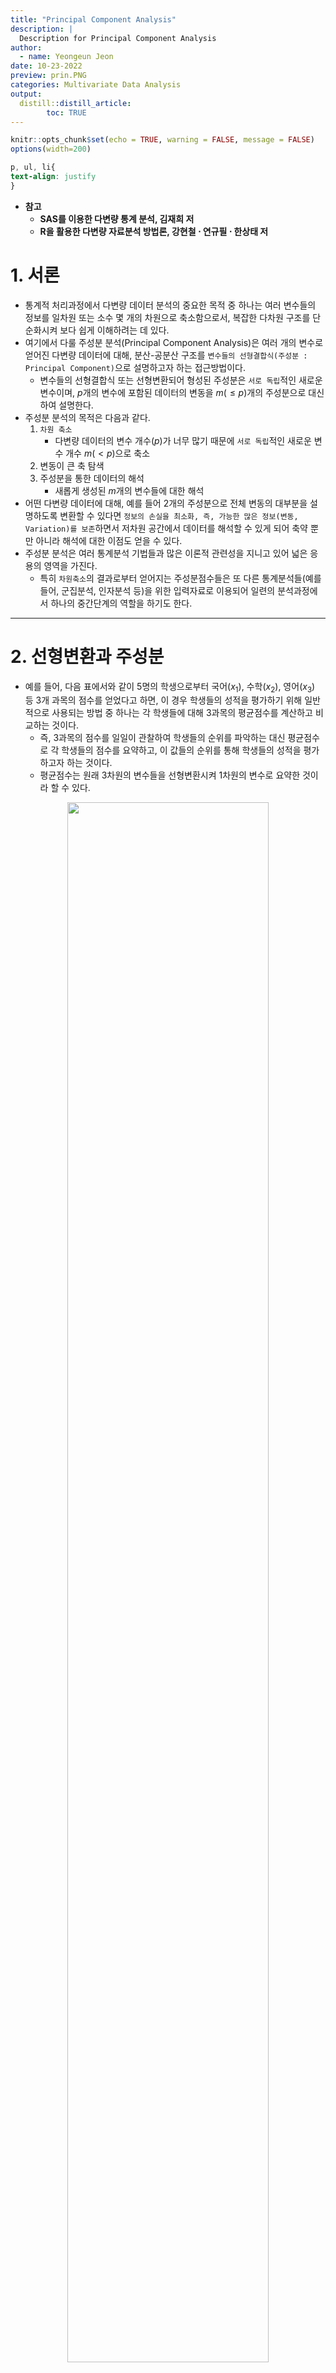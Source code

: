 ---
title: "Principal Component Analysis"
description: |
  Description for Principal Component Analysis
author:
  - name: Yeongeun Jeon
date: 10-23-2022
preview: prin.PNG
categories: Multivariate Data Analysis
output: 
  distill::distill_article:
        toc: TRUE
---

```{r setup, include=FALSE}
knitr::opts_chunk$set(echo = TRUE, warning = FALSE, message = FALSE)
options(width=200)
```


```{css, echo=FALSE}

p, ul, li{
text-align: justify
}

```

- **참고**
    - **SAS를 이용한 다변량 통계 분석, 김재희 저**
    - **R을 활용한 다변량 자료분석 방법론, 강현철 $\cdot$ 연규필 $\cdot$ 한상태 저**

# **1. 서론**

- 통계적 처리과정에서 다변량 데이터 분석의 중요한 목적 중 하나는 여러 변수들의 정보를 일차원 또는 소수 몇 개의 차원으로 축소함으로서, 복잡한 다차원 구조를 단순화시켜 보다 쉽게 이해하려는 데 있다.
- 여기에서 다룰 주성분 분석(Principal Component Analysis)은 여러 개의 변수로 얻어진 다변량 데이터에 대해, 분산-공분산 구조를 `변수들의 선형결합식(주성분 : Principal Component)`으로 설명하고자 하는 접근방법이다.
    - 변수들의 선형결합식 또는 선형변환되어 형성된 주성분은 `서로 독립`적인 새로운 변수이며, $p$개의 변수에 포함된 데이터의 변동을 $m(\le p)$개의 주성분으로 대신하여 설명한다.
- 주성분 분석의 목적은 다음과 같다.
    1. `차원 축소`
        - 다변량 데이터의 변수 개수($p$)가 너무 많기 때문에 `서로 독립`적인 새로운 변수 개수 $m(<p)$으로 축소
    2. 변동이 큰 축 탐색
    3. 주성분을 통한 데이터의 해석
        - 새롭게 생성된 $m$개의 변수들에 대한 해석
- 어떤 다변량 데이터에 대해, 예를 들어 2개의 주성분으로 전체 변동의 대부분을 설명하도록 변환할 수 있다면 `정보의 손실을 최소화, 즉, 가능한 많은 정보(변동, Variation)를 보존`하면서 저차원 공간에서 데이터를 해석할 수 있게 되어 축약 뿐만 아니라 해석에 대한 이점도 얻을 수 있다.   
- 주성분 분석은 여러 통계분석 기법들과 많은 이론적 관련성을 지니고 있어 넓은 응용의 영역을 가진다.
    - 특히 `차원축소`의 결과로부터 얻어지는 주성분점수들은 또 다른 통계분석들(예를 들어, 군집분석, 인자분석 등)을 위한 입력자료로 이용되어 일련의 분석과정에서 하나의 중간단계의 역할을 하기도 한다.

------------------------

# **2. 선형변환과 주성분**

- 예를 들어, 다음 표에서와 같이 5명의 학생으로부터 국어($x_1$), 수학($x_2$), 영어($x_3$) 등 3개 과목의 점수를 얻었다고 하면, 이 경우 학생들의 성적을 평가하기 위해 일반적으로 사용되는 방법 중 하나는 각 학생들에 대해 3과목의 평균점수를 계산하고 비교하는 것이다.
    - 즉, 3과목의 점수를 일일이 관찰하여 학생들의 순위를 파악하는 대신 평균점수로 각 학생들의 점수를 요약하고, 이 값들의 순위를 통해 학생들의 성적을 평가하고자 하는 것이다.
    - 평균점수는 원래 3차원의 변수들을 선형변환시켜 1차원의 변수로 요약한 것이라 할 수 있다.
        
<center>
![](그림1.png){width=80%}
</center>
</br>  
    
- $p\times 1$ 확률벡터 $\mathbf{X}=(X_1, \ldots, X_p)^T$에 대해 다음과 같은 형태의 가중결합을 취한 것을 선형변환(Linear Transformation)이라고 한다.
$$
\begin{align*}
Y=w_1X_1+w_2X_2 + \ldots + w_pX_p.
\end{align*}
$$
- 이때 변환값 $Y$는 가중계수(Weight)들을 모아놓은 벡터 $\boldsymbol{w}=(w_1, \ldots, w_p)^T$의 적절한 선택에 따라 원래의 $\mathbf{X}$보다 더 유용한 정보를 보유할 수도 있고, 이를 통한 차원 축소는 물론 변수들간의 관계를 단순화시키는 데에도 큰 역할을 한다.
    - 위의 표에서 평균점수는 가중계수가 모두 동일한 1/3이다.
- 이와 같은 선형결합 형태의 변환은 $p$-차원의 정보를 선형적인 개념에서 `1-차원으로 축소`하는 것이라고 할 수 있는데, 이때 `가중계수들을 어떻게 선택하느냐`가 중요한 문제가 된다.
- 주성분 분석은 $p$-차원 공간에 흐뜨러져 있는 점들을 직교최소제곱(Orthogonal Least Square)의 개념에 따라 가장 잘 적합시키는 직선(또는 평면)을 찾기 위한 기하적 최적화의 문제로 제기되었다. 
- 여러 학자들은 변수들 간의 상관구조를 분석하기 위해 원래 변수들의 변동을 결정하는 보다 낮은 차원의 서로 독립적인 요인을 상정하여 이를 성분(Component)이라 하였으며, 원래 변수들이 가진 전체 변동(분산)에 대한 성분의 공헌도(설명력)를 순차적으로 최대화하도록 성분들을 유도하여 이에 기초한 분석을 주성분 분석이라고 불렀다.

-------------------------

# **3. 개념과 정의**

## **3-1. 개념**

- $p\times 1$ 확률벡터 $\mathbf{X}=(X_1, \ldots, X_p)^T$가 모평균벡터 $\boldsymbol{\mu}$와 모공분산행렬 $\boldsymbol{\Sigma}$를 가진다고 할 때, 이러한 확률벡터는 수학적으로 $p$-차원에 놓이게 되며 원래 변수의 선형결합 또는 회전 변환을 통해 $p$개의 새로운 좌표축을 형성할 수 있다.
- 이때 생기는 새로운 축은 `데이터의 변동을 최대로 설명`해주는 동시에 공분산 구조에 대한 해석을 용이하게 하도록 만들어질 수 있는데 이것을 주성분이라고 한다.
    - 첫 번째 주성분(제1 주성분)은 데이터의 변동을 최대로 설명해주는 변수들의 선형결합식이다.
    - 두 번째 주성분(제2 주성분)은 첫 번째 주성분 다음으로 변동을 가장 많이 설명해주는 변수들의 선형결합식이며 `첫 번째 주성분과는 독립`이다.
    - 이와 같이 찾아진 $p$개의 주성분들은 새로운 축을 형성하며, 주성분과 이들이 설명하는 변동량, 주성분, 주성분점수 등은 변수들로 표현된 시스템에 대한 이해를 돕는다.
    
<center>
![](prin.png){width=100%}
</center>    
    
-----------------------------

## **3-2. 정의**

- 확률벡터 $\mathbf{X}=(X_1, \ldots, X_p)^T$의 공분산행렬 $\boldsymbol{\Sigma}$은 고유값 $\lambda_1\ge\lambda_2\ge\ldots\lambda_p\ge 0$을 갖고 각 고유값에 해당하는 단위 고유벡터 $\boldsymbol{e}_1, \boldsymbol{e}_2, \ldots, \boldsymbol{e}_p$를 가진다.
    - 즉, 고유값-고유벡터를 짝지으면 $(\lambda_1, \boldsymbol{e}_1), (\lambda_2, \boldsymbol{e}_2), \ldots, (\lambda_p, \boldsymbol{e}_p)$이다.
- 다음과 같은 $p$개의 선형결합식을 생각해보자.
$$
\begin{align*}
Y_1 &= \boldsymbol{l}^T_1\mathbf{X}=l_{11}X_1+\ldots +l_{p1}X_p,\\
Y_2 &= \boldsymbol{l}^T_2\mathbf{X}=l_{12}X_1+\ldots +l_{p2}X_p,\\
&\vdots\\
Y_p &= \boldsymbol{l}^T_p\mathbf{X}=l_{1p}X_1+\ldots +l_{pp}X_p.\\
\end{align*}
$$
    - 여기서 $\boldsymbol{l}^T_i = (l_{1i}, \ldots, l_{pi})$이며 선형결합식들의 분산과 공분산은
$$
\begin{align*}
Var(Y_i)&=\boldsymbol{l}^T_i \boldsymbol{\Sigma}\boldsymbol{l}_i, \;\;i = 1, \ldots, p,\\
Cov(Y_i, Y_k)&=\boldsymbol{l}^T_i \boldsymbol{\Sigma}\boldsymbol{l}_k, \;\;i,k = 1, \ldots, p
\end{align*}
$$
이 된다.
- 주성분은 아래의 과정을 통해 구할 수 있다.
    (1) 첫 번째 주성분은 $\boldsymbol{l}^T_1\boldsymbol{l}_1 = 1$을 만족하는 $p\times 1$ 벡터 $\boldsymbol{l}_1$에 대해 $Var(\boldsymbol{l}^T_1\mathbf{X})$를 최대로 하는 선형결합식 $\boldsymbol{l}^T_1\mathbf{X}$로 구한다.
    (2) 두 번째 주성분은 $\boldsymbol{l}^T_2\boldsymbol{l}_2 = 1$을 만족하는 $p\times 1$ 벡터 $\boldsymbol{l}_2$에 대해 $Var(\boldsymbol{l}^T_2\mathbf{X})$를 최대로 하며 또한 $Cov(\boldsymbol{l}^T_1\mathbf{X}, \boldsymbol{l}^T_2\mathbf{X})=0$인 선형결합식 $\boldsymbol{l}^T_2\mathbf{X}$로 구한다.
    (3) $i$번째 주성분은 $\boldsymbol{l}^T_i\boldsymbol{l}_i = 1$을 만족하는 $p\times 1$ 벡터 $\boldsymbol{l}_i$에 대해 $Var(\boldsymbol{l}^T_i\mathbf{X})$를 최대로 하며 앞에서 구한 ($i-1$)개의 주성분들과는 직교하도록 $Cov(\boldsymbol{l}^T_i\mathbf{X}, \boldsymbol{l}^T_j\mathbf{X})=0,\; j=1, \ldots, i-1$인 선형결합식 $\boldsymbol{l}^T_i\mathbf{X}$로 구한다.
    (4) 마지막으로 $p$번째 주성분은 $\boldsymbol{l}^T_p\boldsymbol{l}_p = 1$을 만족하는 $p\times 1$ 벡터 $\boldsymbol{l}_p$에 대해 $Var(\boldsymbol{l}^T_p\mathbf{X})$를 최대로 하며 앞에서 구한 ($p-1$)개의 주성분들과는 직교하도록 $Cov(\boldsymbol{l}^T_p\mathbf{X}, \boldsymbol{l}^T_j\mathbf{X})=0,\; j=1, \ldots, p-1$인 선형결합식 $\boldsymbol{l}^T_p\mathbf{X}$로 구한다.
- 이와 같이 정의된 주성분을 구하기 위해 수학적으로 Lagrange 기법을 이용하면 $i$번째 주성분의 가중계수 $\boldsymbol{l}_i$는 $i$번째 고유값에 대응되는 단위 고유벡터 $\boldsymbol{e}_i$가 된다.
- 게다가, $i$번째 주성분이 설명하는 데이터 변동의 양은 $i$번째 고유값으로 나타난다.
    - 즉, $Var(\boldsymbol{l}^T_i\mathbf{X})=\lambda_i$.
    - $i$번째 주성분에 의해 설명되는 전체 분산의 비율은 다음과 같다.
$$
\begin{align*}
\frac{\lambda_i}{\lambda_1+\ldots+\lambda_p},\; i=1, \ldots, p.
\end{align*}
$$   
        - 여기서 분자 $\lambda_i$는 $i$번째 주성분에 의해 설명되는 분산, 분모 $\lambda_1+\ldots+\lambda_p$는 전체 분산을 의미한다.
            - 데이터의 전체 분산은 공분산행렬 $\boldsymbol{\Sigma}$의 대각성분의 합, 즉, $\sum_{i=1}^p Var(X_i)=tr(\boldsymbol{\Sigma})=\sigma^2_1+\ldots+\sigma^2_p=\lambda_1+\ldots+\lambda_p=\sum_{i=1}^p Var(Y_i)$이다.
- 요약하자면, `공분산행렬` $\boldsymbol{\Sigma}$`의 고유값과 단위 고유벡터는 각각 주성분이 설명하는 데이터 변동의 양과 주성분의 가중계수`가 된다.
- $i$ 번째 주성분 $Y_i$과 $X_k$(원래 데이터의 $k$번째 확률변수)의 상관계수 $\rho_{Y_i, X_k}$는 다음과 같다.
$$
\begin{align}
\rho_{Y_i, X_k}=\frac{e_{ki}\sqrt{\lambda_i}}{\sqrt{\sigma^2_k}}, \; k=1,\ldots, p.
\end{align}
$$
    - 여기서 $e_{ki}$는 $\boldsymbol{e}_i$의 $k$번째 성분이다.

--------------------

# **4. 상관행렬을 이용한 주성분 분석**

- 일반적으로 관찰된 데이터의 의미를 해석하려면 표본공분산행렬 $\boldsymbol{S}$를 이용해 주성분 분석을 한다.
- 그러나, 변수의 단위가 다르거나 또는 분산의 차이가 큰 경우, 표본공분산행렬 $\boldsymbol{S}$ 대신 표본상관행렬 $\boldsymbol{R}$을 이용해 주성분을 구하면, 해석하는데 편리한 이점이 있다.
- 표본공분산행렬 $\boldsymbol{S}$을 사용할 경우, 분산이 큰 변수가 주성분의 압도적인 비중을 차지할 수 있으므로 분석의 균형을 유지하기 위해서 표본상관행렬 $\boldsymbol{R}$을 이용할 필요가 있다.
- 주성분의 가중계수는 척도변환에 따라 변하므로, 공분산행렬을 이용한 경우의 주성분 결과와 상관행렬을 이용해 얻은 주성분 결과에 차이가 나며, 설명하는 변동의 비율도 차이가 난다.
- 주성분 분석에서 표본상관행렬 $\boldsymbol{R}$을 사용할 경우 주의해야할 점은 다음과 같다.
    1. $\boldsymbol{R}$에 의한 주성분과 $\boldsymbol{S}$에 의한 주성분이 설명하는 분산의 양이 다르다.
    2. $\boldsymbol{R}$에 의한 주성분과 $\boldsymbol{S}$에 의한 주성분 계수가 다르다.
    3. $\boldsymbol{R}$ 자체가 척도 불변이므로 $\boldsymbol{R}$에 의한 주성분은 척도 불변이다.
    4. $\boldsymbol{R}$에 의한 주성분은 유일하지 않다.


-------------------------

## **4-1. 정의**

- 다음과 같은 표준화 변수들로 구성한 벡터 $\mathbf{Z}=(Z_1, \ldots, Z_p)^T$의 평균벡터는 $\boldsymbol{\mu}=\mathbf{0}$이고 (표본)공분산행렬은 원 데이터의 (표본)상관행렬 $\boldsymbol{R}$과 같다.
$$
\begin{align*}
Z_1 &= \frac{X_1-\mu_1}{\sqrt{\sigma^2_1}},\\
Z_2 &= \frac{X_2-\mu_2}{\sqrt{\sigma^2_2}},\\
&\vdots\\
Z_p &= \frac{X_p-\mu_p}{\sqrt{\sigma^2_p}}.\\
\end{align*}
$$
- 표준화 변수들로 구성한 벡터 $\mathbf{Z}=(Z_1, \ldots, Z_p)^T$의 공분산행렬 $\boldsymbol{R}$은 고유값 $\lambda_1\ge\lambda_2\ge\ldots\lambda_p\ge 0$을 갖고 각 고유값에 해당하는 단위 고유벡터 $\boldsymbol{e}_1, \boldsymbol{e}_2, \ldots, \boldsymbol{e}_p$를 가진다.
    - 여기서 표준화 변수의 표본공분산행렬은 표본상관행렬이기 때문에 상관행렬을 이용한 주성분 분석은 다음과 같은 표준화 변수들에 대한 주성분 분석과 같다.
- 앞에서 정리한 [주성분 정의][**3-2. 정의**]를 이용하면 $i$번째 주성분 $Y_i$는
$$
\begin{align*}
Y_i = \boldsymbol{e}^T_i\mathbf{Z}=e_{1i}Z_1+\ldots + e_{pi}Z_p,\;\; i = 1, \ldots, p
\end{align*}
$$
가 된다.
    - 여기서 $\boldsymbol{e}^T_i$는 표본상관행렬 $\boldsymbol{R}$의 $i$번째 고유값에 대응되는 단위 고유벡터이다.
- 주성분에 대한 전체 변동(분산)은 $\sum_{i=1}^pVar(Y_i)= \sum_{i=1}^{p} Var(\boldsymbol{e}^T_i\mathbf{Z})=\sum_{i=1}^{p} Var(Z_i)=p$로 변수 개수와 같다.
- $i$번째 주성분 $Y_i$와 $k$번째 표분화 변수 $Z_k$의 상관계수는 $\rho_{Y_i, Z_k}$는 다음과 같다.
$$
\begin{align}
\rho_{Y_i, Z_k}=\frac{e_{ki}\sqrt{\lambda_i}}{\sqrt{Var(Z_k)}} = e_{ki}\sqrt{\lambda_i}, \; k=1,\ldots, p.
\end{align}
$$
    - 여기서 $e_{ki}$는 표본상관행렬 $\boldsymbol{R}$의 $i$번째 고유값에 대응되는 단위 고유벡터 $\boldsymbol{e}_i$의 $k$번째 성분이다.
- 또한, 표준화 변수로부터 구한 주성분에 대하여 $i$번째 주성분에 의해 설명되는 전체변동(분산)의 비율은
$$
\begin{align*}
\frac{\lambda_i}{p},\; i=1, \ldots, p.
\end{align*}
$$  
이다.
    - 여기서 분자 $\lambda_i$는 $i$번째 주성분에 의해 설명되는 분산, 분모 $p$는 전체 분산을 의미한다.
        - 전체 분산은 $\boldsymbol{R}$의 대각성분의 합, 즉, $tr(\boldsymbol{R})=1+\ldots+1=p$이다.

----------------------

# **5. 주성분 그래프**

- 2차원 좌표축에 표현할 수 있는 첫 번째 주성분과 두 번째 주성분은 원래 데이터에 대한 중요한 특성을 나타낼 수 있다.
- 따라서, 주성분 그래프(Principal Component Graph)로부터 두 주성분간의 관계와 패턴을 도출할 수 있으며, 또한 전체 데이터가 주성분을 통해 변화되어 나타내는 관계도 알 수 있다.
- 처음 몇 개의 주성분은 분산 또는 공분산 구조를 왜곡시키는 이상점(Outlier)의 영향을 많이 받는다.
- 그리고, 마지막 몇 개의 주성분은 인공적인 차원을 유도하는 이상값에 의해 민감하게 변한다.

----------------------

# **6. 주성분 개수 선택**

- 주성분 분석 시 원래 데이터에 대한 정보의 손실을 최소화하기 위해서는 적절한 개수의 주성분을 선택해야 한다.
    - $p$개의 변수로 인해 $p$개의 주성분이 나왔다고 모두 다 사용한다면 `차원 축소`가 목적인 주성분 분석의 의미가 없어진다.
- 데이터의 전체 변동을 대부분 설명하기 위하여 설정해야 할 주성분의 개수를 결정하는 몇 가지 기준들에 대해 설명하기로 한다.

--------------------------

## **6-1. 전체 변동에서의 공헌도**

- 전체 변동의 70~90%가 되도록 주성분의 수를 결정한다.
- $i$번째 주성분이 설명하는 분산의 양을 $\lambda_i$라고 하면, $m$개의 주성분에 의해 설명되는 전체 변동의 비율은 다음과 같다.
$$
\begin{align*}
\frac{\sum_{i=1}^m \lambda_i}{\text{전체 분산}}.
\end{align*}
$$  
    - 표본공분산행렬을 이용할 경우, 분모인 전체 분산은 $\lambda_1+\ldots+\lambda_p$이 되며, $\lambda_i$는 표본공분산행렬의 $i$번째 고유값이다.
    - 표본상관행렬을 이용할 경우, 분모인 전체 분산은 변수 개수 $p$가 되며, $\lambda_i$는 표본상관행렬의 $i$번째 고유값이다.
- $m$개의 주성분에 의해 설명되는 전체 변동의 비율인 위의 식이 0.7~0.9가 되는 $m$으로 정한다.

----------------------------

## **6-2. 평균 고유값**

- 고유값들의 평균 $\bar{\lambda}=\frac{1}{p}\sum_{i=1}^p \lambda_i$을 구한 후 고유값이 평균값 이상이 되는 주성분을 선택한다.
- 상관행렬을 사용한 경우, 평균 고유값은 1이 된다.
    - $\lambda_1+\ldots+\lambda_p=\sigma^2_1+\ldots+\sigma^2_p=1+\ldots+1=p.$

------------------------------

## **6-3. 스크리 그래프**

- 2차원 좌표축에 (고유값 순서, 고유값 크기)로 ($i,\; \lambda_i$) 점을 찍고 점간을 선분으로 연결한 그림을 스크리 그래프(Scree Graph)라고 한다.
- 값이 큰 고유값부터 크기 순으로 점을 찍을 때 값의 차이가 크면 가파른 경사가 되고 고유값의 변화가 작으면 내리막 경사가 완만해진다.
- 가파른 정도를 보고 큰 고유값과 작은 고유값을 구분하여 자연스럽게 적절한 개수를 정한다.
    - 큰 고유값은 주성분의 분산이 큰 것을 의미하기 때문에 해당 주성분에 의해 설명되는 전체 변동의 비율이 크다는 것을 의미한다.
- 다음 그림을 보면 두 개의 고유값이 크며 가파른 경사를 형성하며, 나머지 고유값들은 기울기의 변화가 작고 완만한 경사를 형성하므로 앞의 두 주성분의 비중이 큼을 알 수 있다.


![출처 : https://www.janda.org/workshop/factor%20analysis/SPSS%20run/SPSS08.htm](scree.gif){width=80%}


- 그러나, 그래프로 명확한 구별이 어려울 때는 [6-1. 전체 변동에서의 공헌도][**6-1. 전체 변동에서의 공헌도**]와 [6-2. 평균 고유값][**6-2. 평균 고유값**]의 방법을 동시에 고려하여 적절한 주성분 개수를 선택해야 한다.


--------------------------

# **7. 예제**

- 주성분 분석을 수행하기 위해 R에 내장되어 있는 함수 `prcomp()`와 `princomp()`를 이용할 수 있다.
- 입력 데이터로는 데이터행렬, 공분산행렬, 상관행렬, 상관행렬과 표준편차 등이 사용될 수 있다.

--------------------------

## **7-1. 고객만족 데이터**

- [자유아카데미](http://www.freeaca.com/new/library/BoardFileList.aspx?page=1&sword=%eb%8b%a4%eb%b3%80%eb%9f%89&stype=title&area=2)에서 출판한 책 **R을 활용한 다변량 자료분석 방법론**의 데이터 파일 중 "satis.csv"를 활용한다.
- 이 데이터는 어떤 제품에 대한 고객의 만족도를 조사하여 얻어진 데이터로 총 8개의 변수들로 이루어져 있다.
    1. ID : 고객 아이디
    2. gender : 고객 성별
    3. age : 고객 나이
    4. $x_1$ : 가격에 대한 만족도
    5. $x_2$ : 성능에 대한 만족도
    6. $x_3$ : 편리성에 대한 만족도
    7. $x_4$ : 디자인에 대한 만족도
    8. $x_5$ : 색상에 대한 만족도
- 만족도는 5점 척도로 측정되어 있으며, "1 = 매우 만족하지 않는다.", "2 = 만족하지 않는다.", "3 = 보통이다.", "4 = 만족한다.", "5 = 매우 만족한다."를 의미한다.  

```{r}
# 데이터 불러오기
satis <- read.csv("C:/Users/User/Desktop/satis.csv")
satis
```
  
  
----------------------------

```{r}
# 기술통계량 출력
pacman::p_load("psych")
describe(satis[,c("x1", "x2", "x3", "x4", "x5")])
```

`Caution!` Package `psych`에 내장되어 있는 함수 `describe()`를 이용하여 기술통계량을 출력할 수 있다.  
`Result!` 변수 $x_1$의 표준편차는 다른 변수들에 비해 상대적으로 크지만, 변수 $x_3$는 다른 변수들에 비해 상대적으로 표준편차가 작다.

-----------------

```{r}
# 상관행렬 출력
cor(satis[,c("x1", "x2", "x3", "x4", "x5")])
```

`Result!` 상대적으로 표준편차가 큰 변수 $x_1$은 다른 변수들과 상관계수도 높으며, 특히, 변수 $x_3$와 큰 양의 상관성을 가지고 있다. 반면, 상대적으로 표준편차가 작은 변수 $x_3$는 변수 $x_4$, $x_5$와의 상관계수가 낮다. 그리고, 변수 $x_4$와 $x_5$ 사이에는 매우 큰 양의 상관성을 가지고 있다($r=0.94$). 

-----------------

```{r}
# 공분산행렬을 이용한 주성분 분석
satis.prcomp <- prcomp(satis[,c("x1", "x2", "x3", "x4", "x5")])
satis.prcomp
```

`Caution!` 주성분 분석은 R에 내장되어 있는 함수 `prcomp()`를 통해 수행할 수 있다. 자세한 옵션은 `?prcomp`를 통해 확인한다.  
`Result!` 함수 `prcomp()`로부터 얻어진 리스트 객체에는 각 결과들이 별도로 저장되어 있다. 첫 번째 결과 "Standard deviations"에는 주성분의 표준편차(즉, 공분산행렬의 고유값의 제곱근)이 저장되어 있다. 두 번째 결과 "Rotation"에는 주성분 계수(즉, 공분산행렬의 단위 고유벡터)가 저장되어 있다.

----------------

```{r}
satis.prcomp$sdev        # 주성분의 표준편차
satis.prcomp$sdev^2      # 주성분의 분산 = 주성분에 의해 설명되는 분산의 양 = 공분산행렬의 고유값
```

`Caution!` 함수 `eigen(cov(satis[,c("x1", "x2", "x3", "x4", "x5")]))`를 통해 주성분의 분산이 공분산행렬의 고유값임을 확인할 수 있으며, 공분산행렬의 대각성분 합이 주성분 분산의 합(공분산행렬의 고유값의 합)과 같음을 알 수 있다.

----------------

```{r}
# 주성분 계수
satis.prcomp$rotation    
```

`Caution!` 함수 `eigen(cov(satis[,c("x1", "x2", "x3", "x4", "x5")]))`를 통해 주성분 계수가 공분산행렬의 단위 고유벡터임을 확인할 수 있다.  
`Result!` 주성분 계수에 의하면, 첫 번째 주성분 $Y_1=0.572C_{1}+0.397C_{2}+0.256C_{3}+0.462C_{4}+0.486C_5$이며, 두 번째 주성분 $Y_2=0.292C_1+0.600C_2+0.223C_3-0.598C_4-0.383C_5$이 된다. 여기서 확률변수 $C_{i}$는 $X_i-\mu_i$이며, $\mu_i$는 $X_i$의 평균을 의미한다. 즉, 함수 `prcomp()`는 기본적으로 중심화(평균이 0)된 데이터행렬을 대상으로 한다. 즉, 위의 분석 결과는 `prcomp(satis[,c("x1", "x2", "x3", "x4", "x5")], center = TRUE, scale = FALSE)`와 동일하다.  
주성분의 의미를 해석해보면, 첫 번째 주성분은 주성분 계수가 서로 비슷하여 전반적인 만족도를 나타낸다고 할 수 있으며, 두 번째 주성분은 변수 $x_1$, $x_2$, $x_3$와 변수 $x_4$, $x_5$의 부호가 반대이므로 가격, 성능, 편리성 제품의 "내형적 요인"과 디자인, 색상 등 제품의 "외형적 요인"의 만족도 차이를 나타낸다고 할 수 있다.

----------------

```{r}
# 요약
summary(satis.prcomp)    
```

`Result!` 첫 2개의 고유값은 5.082, 2.368로서 각각 전체 변동의 62.6%(=5.082/8.122)와 29.2%(=2.368/8.122)를 차지한다. 따라서, 첫 2개의 주성분에 의해 데이터 변동의 약 91.7%가 설명될 수 있음을 알 수 있다. 이는 2개의 주성분으로 데이터 변동을 충분히 설명할 수 있음을 가리키며, 만약 첫 2개의 주성분을 취할 경우 이는 원래 다섯 개의 관찰변수들이 가지고 있는 정보를 2차원으로 축약한다는 의미를 가진다. 

------------------

```{r}
# 스크리 그래프
par(mfrow = c(1, 2))
screeplot(satis.prcomp, type = "b", main = "")  # 막대그래프
screeplot(satis.prcomp, type = "l", main = "")  # 선 그래프
```

`Caution!` 함수 `screeplot()`을 이용하여 스크리 그래프를 작성할 수 있다.  
`Result!` 스트리 그래프를 보면 첫 번째 주성분과 두 번째 주성분의 분산(고유값)이 크며 가파른 경사를 형성한다. 그러므로, 주성분 개수는 2개로 선정할 수 있다.

------------------

```{r}
# 주성분점수
satis.score <- satis.prcomp$x           
satis.score
```

`Caution!` 주성분점수는 객체의 관찰값에 의해서 얻어지는 주성분 값으로, 다음 단계의 통계분석(예컨대, 회귀분석 또는 군집분석)에서 원래의 관찰변수 대신에 유용하게 사용될 수 있다. 함수 `prcomp()`로부터 얻어진 리스트 객체에는 주성분점수도 포함되어 있으며, 이는 객체 "x"에 저장되어 있다.  
`Result!` 첫 번째 주성분과 두 번째 주성분에 의해 얻어지는 $i$번째 개체의 주성분점수는 다음과 같다.
$$
\begin{align}
\begin{cases}
y_{i1}=0.572c_{i1}+0.397c_{i2}+0.256c_{i3}+0.462c_{i4}+0.486c_{i5},\\
y_{i2}=0.292c_{i1}+0.600c_{i2}+0.223c_{i3}-0.598c_{i4}-0.383c_{i5},
\end{cases}
\end{align}
$$
여기서 $c_{ij}=x_{ij}-\bar{x}_{j}$는 $i$번째 개체의 $j$번째 변수 관찰값 $x_{ij}$에서 $j$번째 변수의 평균값 $\bar{x}_j$을 뺀 것을 의미한다.

------------------

```{r}
# 주성분점수 그래프
par(mfrow = c(3, 1))
# 1. 개체 번호별 그래프 
plot(satis.score[,1:2], xlim = c(-4, 4), ylim = c(-2, 2), main = "개체 번호별 그래프")
abline(v = 0, h = 0, lty = 2)
text(satis.score[,1:2],  labels = satis$ID, pos = 4, col = "red")

# 2. 성별 그래프 
plot(satis.score[,1:2], xlim = c(-4, 4), ylim = c(-2, 2), main = "성별 그래프")
abline(v = 0, h = 0, lty = 2)
text(satis.score[,1:2],  labels = satis$gender, pos = 4, col = "red")

# 3. 연령대별 그래프 
plot(satis.score[,1:2], xlim = c(-4, 4), ylim = c(-2, 2), main = "연령대별 그래프")
abline(v = 0, h = 0, lty = 2)
text(satis.score[,1:2],  labels = satis$age, pos = 4, col = "red")
```

`Result!` 첫 번째 그래프를 살펴보면, 그래프의 오른쪽에 위치하는 "10", "9", "7"번 개체들은 첫 번째 주성분 값이 높으므로 전반적인 만족도가 높은 편이며, 왼쪽에 위치하는 "1", "2", "6"번 개체들은 전반적인 만족도가 낮음을 알 수 있다. 또한, 그래프의 위쪽에 위치하는 "3", "4", "7"번 개체들은 두 번째 주성분 값이 높으므로 가격, 성능, 편리성 등 제품의 내형적 요인에는 만족도가 높으나 디자인, 색상 등 외형적 요인에는 만족도가 낮은 반면, 아래쪽에 위치하는 "5", "8", "9"번 개체들은 외형적 요인에는 만족도가 높으나 내형적 요인에는 만족도가 낮은 편이라고 해석할 수 있다. 성별, 연령대별도 똑같이 해석할 수 있다.

--------------------

```{r}
# 주성분점수 예측
predict(satis.prcomp, newdata = tail(satis[,c("x1", "x2", "x3", "x4", "x5")], 2))
```

`Caution!` 함수 `predict()`를 이용해서 새로운 데이터에 대한 주성분점수를 예측할 수 있다. 여기서는 설명의 편의상 마지막 2개의 자료를 새로운 자료로 취급하여 예측을 수행하였다.  

--------------------

```{r}
# 주성분 분석 행렬도
biplot(satis.prcomp)
```

`Caution!` 주성분 계수(단위 고유벡터)와 주성분점수를 하나의 그래프에 함께 표현한 것을 행렬도(Biplot)라고 한다. 일반적으로 행렬도에서는 개체를 점으로 표현하고, 변수를 벡터로 표현한다. 이러한 행렬도를 통해서 개체들의 군집성, 변수들의 연관구조, 변수별 개체의 상대적 위치 등을 시각적으로 파악할 수 있다.  
`Result!` 화살표를 먼저 살펴보면, 첫 번째 주성분을 기준으로 화살표는 모두 0의 오른쪽에 위치하기에 주성분 계수가 양수임을 알 수 있다. 또한, 두 번째 주성분을 기준으로 변수 $x_1$, $x_2$, $x_3$는 0보다 위쪽에 위치하기 때문에 주성분 계수가 양수이며, 변수 $x_4$, $x_5$는 0보다 아래 쪽에 위치하기에 주성분 계수가 음수이다. 또한, 화살표의 길이는 변수의 분산을 의미하는데 변수 $x_3$가 분산이 가장 작기 때문에 가장 짧다. 화살표끼리 거리가 가깝고 같은 방향일수록 변수들의 상관성이 높아지며, 이는 변수 $x_1$과 $x_3$, 변수 $x_4$와 $x_5$의 상관성이 높다는 것을 의미한다. 각 주성분 축에 가깝게 평행을 이루는 변수가 해당 주성분에 영향을 가장 많이 주는 변수로 해석할 수 있다. 예를 들어, 두 번째 주성분 축과 변수 $x_2$와 $x_4$가 평행에 가까운데 두 변수의 두 번째 주성분 계수는 상대적으로 크다. 그리고, 개체를 살펴보면, 오른쪽 축은 두 번째 주성분 값을 의미하고 위쪽 축은 첫 번째 주성분 값을 의미한다. 즉, "7", "10", "9"번 개체는 첫 번째 주성분점수 값이 양수임을 나타낸다. 게다가, "7", "10"번 개체는 변수 $x_1$, $x_2$, $x_3$에 가까우므로 변수 $x_1$, $x_2$, $x_3$의 값이 높다는 것을 나타내고, "9"번 개체는 변수 $x_4$, $x_5$에 가까우므로 변수 $x_4$, $x_5$의 값이 높다는 것을 나타낸다.

--------------------------

```{r}
# ggbiplot을 이용한 주성분 분석 행렬도
pacman::p_load("devtools")
install_github("vqv/ggbiplot")
library(ggbiplot)

ggbiplot(satis.prcomp,                      # 함수 prcomp에 의한 객체
         obs.scale = 1,                     # 관찰값에 적용할 스케일
         var.scale = 1,                     # 변수에 적용할 스케일
         labels = satis$ID,                 # 점에 대한 라벨
         circle = TRUE) +
  theme_bw()
```

`Caution!` Package `ggbiplot`을 이용해서 주성분 분석 행렬도를 작성할 수 있다.  함수 `ggbiplot()`에 대한 자세한 옵션은 [여기](https://www.rdocumentation.org/packages/ggbiplot/versions/0.55/topics/ggbiplot)를 참고한다.

--------------------------------------

```{r}
# 공분산행렬을 입력으로 하는 주성분 분석
cov.mat <- cov(satis[,c("x1", "x2", "x3", "x4", "x5")])
cov.mat

satis.princomp <- princomp(covmat = cov.mat)
satis.princomp

summary(satis.princomp, 
        loadings = TRUE,      # 주성분 계수(단위 고유벡터) 출력 여부
        cutoff = 0)           # 고유벡터 값 등을 출력할 때 주어진 값보다 작은 값은 출력하지 않도록 지정
```

`Caution!` 함수 `princomp()`는 공분산행렬을 입력 데이터로 하여 주성분 분석을 수행할 수 있다.  
`Result!` 결과는 "satis.prcomp"와 동일하다.

--------------------------

```{r}
# 상관행렬을 이용한 주성분 분석
satis.cor.prcomp <- prcomp(satis[,c("x1", "x2", "x3", "x4", "x5")], center = TRUE, scale = TRUE) 
satis.cor.prcomp
```

`Caution!` 상관행렬에 기초하여 주성분 분석을 수행한다는 것은 표준화 변수를 분석대상으로 주성분 분석을 수행한다는 것이다. 함수 `prcomp()`의 옵션  `center = TRUE`와 `scale = TRUE`를 지정하여 상관행렬에 기초한 주성분 분석을 수행할 수 있다.  
`Result!` 상관행렬을 이용한 주성분 분석 결과를 살펴보면, 위에서 공분산행렬에 기초하여 수행한 주성분 분석 `prcomp(satis[,c("x1", "x2", "x3", "x4", "x5")], center = TRUE, scale = FALSE)` 결과와는 다른 것을 확인할 수 있다.

--------------------------

```{r}
satis.cor.prcomp$sdev        # 주성분의 표준편차
satis.cor.prcomp$sdev^2      # 주성분의 분산 = 주성분에 의해 설명되는 분산의 양 = 상관행렬의 고유값
```

`Caution!` 함수 `eigen(cor(satis[,c("x1", "x2", "x3", "x4", "x5")]))`를 통해 주성분의 분산이 상관행렬의 고유값임을 확인할 수 있으며, 상관행렬의 대각성분 합이 주성분 분산의 합(상관행렬의 고유값의 합)인 변수 개수 "5"와 같음을 알 수 있다.

----------------------------

```{r}
satis.cor.prcomp$rotation    # 주성분 계수
```

`Caution!` 함수 `eigen(cor(satis[,c("x1", "x2", "x3", "x4", "x5")]))`를 통해 주성분 계수가 상관행렬의 단위 고유벡터임을 확인할 수 있다.  
`Result!` 주성분 계수에 의하면, 첫 번째 주성분 $Y_1=0.511Z_{1}+0.407Z_{2}+0.465Z_{3}+0.380Z_{4}+0.462Z_{5}$이며, 두 번째 주성분 $Y_2=0.171Z_{1}+0.500Z_{2}+0.344Z_{3}-0.621Z_{4}-0.466Z_{5}$이 된다. 여기서 확률변수 $Z_{i}$는 $(X_i-\mu_i)/\sigma_{i}$이며, $\mu_i$와 $\sigma_{i}$는 각각 $X_i$의 평균과 표준편차를 의미한다.   
주성분의 의미를 해석해보면, 첫 번째 주성분은 주성분 계수가 서로 비슷하여 전반적인 만족도를 나타낸다고 할 수 있으며, 두 번째 주성분은 변수 $x_1$, $x_2$, $x_3$와 변수 $x_4$, $x_5$의 부호가 반대이므로 가격, 성능, 편리성 제품의 "내형적 요인"과 디자인, 색상 등 제품의 "외형적 요인"의 만족도 차이를 나타낸다고 할 수 있다.

----------------------------

```{r}
# 요약
summary(satis.cor.prcomp)    
```

`Result!` 첫 2개의 고유값은 3.108, 1.399로서 각각 전체 변동의 62.2%(=3.108/5)와 28.0%(=1.399/5)를 차지한다. 따라서, 첫 2개의 주성분에 의해 데이터 변동의 약 90.1%가 설명될 수 있음을 알 수 있다. 이는 2개의 주성분으로 데이터 변동을 충분히 설명할 수 있음을 가리키며, 만약 첫 2개의 주성분을 취할 경우 이는 원래 다섯 개의 관찰변수들이 가지고 있는 정보를 2차원으로 축약한다는 의미를 가진다. 

------------------

```{r}
# 스크리 그래프
par(mfrow = c(1, 2))
screeplot(satis.cor.prcomp, type = "b", main = "")  # 막대그래프
screeplot(satis.cor.prcomp, type = "l", main = "")  # 선 그래프
```

`Result!` 스트리 그래프를 보면 첫 번째 주성분과 두 번째 주성분의 분산(고유값)이 크며 가파른 경사를 형성한다. 그러므로, 주성분 개수는 2개로 선정할 수 있다.

---------------------------------

```{r}
# 주성분점수
satis.cor.score <- satis.cor.prcomp$x           
satis.cor.score
```

`Result!` 첫 번째 주성분과 두 번째 주성분에 의해 얻어지는 $i$번째 개체의 주성분점수는 다음과 같다.
$$
\begin{align}
\begin{cases}
y_{i1}=0.511z_{i1}+0.407z_{i2}+0.465z_{i3}+0.380z_{i4}+0.462z_{i5},\\
y_{i2}=0.171z_{i1}+0.500z_{i2}+0.344z_{i3}-0.621z_{i4}-0.466z_{i5},
\end{cases}
\end{align}
$$
여기서 $z_{ij}=(x_{ij}-\bar{x}_{j})/s_{j}$는 $i$번째 개체의 $j$번째 변수 관찰값 $x_{ij}$에서 $j$번째 변수의 평균값 $\bar{x}_j$을 뺀 후 $j$번째 변수의 표준편차 값 $s_j$로 나눈 것을 의미한다.


----------------------------------------

```{r}
# 상관행렬을 입력으로 하는 주성분 분석
cor.mat <- cor(satis[,c("x1", "x2", "x3", "x4", "x5")])
cor.mat

satis.cor.princomp <- princomp(covmat = cor.mat)
satis.cor.princomp

summary(satis.cor.princomp, 
        loadings = TRUE,      # 주성분 계수(단위 고유벡터) 출력 여부
        cutoff = 0)           # 고유벡터 값 등을 출력할 때 주어진 값보다 작은 값은 출력하지 않도록 지정
```

`Caution!` 함수 `princomp()`는 상관행렬을 입력 데이터로 하여 주성분 분석을 수행할 수 있다.  
`Result!` 결과는 "satis.cor.prcomp"와 동일하다.

----------------------------------------

## **7-2. 학생성적 데이터**

- [자유아카데미](http://www.freeaca.com/new/library/BoardFileList.aspx?page=1&sword=%eb%8b%a4%eb%b3%80%eb%9f%89&stype=title&area=2)에서 출판한 책 **R을 활용한 다변량 자료분석 방법론**의 데이터 파일 중 "student.csv"를 활용한다.
- 이 데이터는 10명의 학생에 대한 5과목 점수 데이터로 총 6개의 변수로 이루어져 있다.
    1. ID : 학생 ID
    2. $x_1$ : 국어 점수
    3. $x_2$ : 영어 점수
    4. $x_3$ : 제2외국어 점수
    5. $x_4$ : 수학 점수
    6. $x_5$ : 과학 점수

    
```{r}
# 데이터 불러오기
student <- read.csv("C:/Users/User/Desktop/student.csv")
student
```

----------------------------

```{r}
# 기술통계량 출력
pacman::p_load("psych")
describe(student[,c("x1", "x2", "x3", "x4", "x5")])
```

`Result!` 변수 $x_1$의 표준편차는 다른 변수들에 비해 상대적으로 크지만, 변수 $x_3$는 다른 변수들에 비해 상대적으로 표준편차가 작다.

-----------------

```{r}
# 상관행렬 출력
cor(student[,c("x1", "x2", "x3", "x4", "x5")])
```

`Result!` 상대적으로 표준편차가 큰 변수 $x_1$은 상대적으로 다른 변수들과 0.5 이상의 높은 상관성을 보인다. 반면, 상대적으로 표준편차가 작은 변수 $x_3$는 변수 $x_4$, $x_5$와 상관계수가 0.3 이하로 낮은 상관성을 보인다. 그리고, 변수 $x_4$와 $x_5$ 사이에는 매우 큰 양의 상관성을 가지고 있다($r=0.97$). 

-----------------

```{r}
# 공분산행렬을 이용한 주성분 분석
student.prcomp <- prcomp(student[,c("x1", "x2", "x3", "x4", "x5")]) 
student.prcomp
```

`Result!` 함수 `prcomp()`로부터 얻어진 리스트 객체에는 각 결과들이 별도로 저장되어 있다. 첫 번째 결과 "Standard deviations"에는 주성분의 표준편차(즉, 공분산행렬의 고유값의 제곱근)이 저장되어 있다. 두 번째 결과 "Rotation"에는 주성분 계수(즉, 공분산행렬의 단위 고유벡터)가 저장되어 있다.

----------------

```{r}
student.prcomp$sdev        # 주성분의 표준편차
student.prcomp$sdev^2      # 주성분의 분산 = 주성분에 의해 설명되는 분산의 양 = 공분산행렬의 고유값
```

`Caution!` 함수 `eigen(cov(student[,c("x1", "x2", "x3", "x4", "x5")]))`를 통해 주성분의 분산이 공분산행렬의 고유값임을 확인할 수 있으며, 공분산행렬의 대각성분 합이 주성분 분산의 합(공분산행렬의 고유값의 합)과 같음을 알 수 있다.

----------------

```{r}
# 주성분 계수
student.prcomp$rotation   
```

`Caution!` 함수 `eigen(cov(student[,c("x1", "x2", "x3", "x4", "x5")]))`를 통해 주성분 계수가 공분산행렬의 단위 고유벡터임을 확인할 수 있다.  
`Result!` 주성분 계수에 의하면, 첫 번째 주성분 $Y_1=0.616C_{1}+0.315C_{2}+0.153C_{3}+0.521C_{4}+0.477C_{5}$이며, 두 번째 주성분 $Y_2=0.418C_1+0.540C_2+0.287C_3-0.544C_4-0.395C_{5}$이 된다. 여기서 확률변수 $C_{i}$는 $X_i-\mu_i$이며, $\mu_i$는 $X_i$의 평균을 의미한다. 즉, 함수 `prcomp()`는 기본적으로 중심화(평균이 0)된 데이터행렬을 대상으로 한다. 즉, 위의 분석 결과는 `prcomp(dat.x, center = TRUE, scale = FALSE)`와 동일하다.  
주성분의 의미를 해석해보면, 첫 번째 주성분은 주성분 계수가 서로 비슷하여 전반적인 평점을 나타낸다고 할 수 있으며, 두 번째 주성분은 변수 $x_1$, $x_2$, $x_3$와 변수 $x_4$, $x_5$의 부호가 반대이므로 국어, 영어, 제2외국어의 "인문계열"과 수학, 과학의 "이과계열"의 점수 차이를 나타낸다고 할 수 있다.

----------------

```{r}
# 요약
summary(student.prcomp)    
```

`Result!` 첫 2개의 고유값은 2139.972, 772.956로서 각각 전체 변동의 69.7%(=2139.972/3071.411)와 25.2%(=772.956/3071.411)를 차지한다. 따라서, 첫 2개의 주성분에 의해 데이터 변동의 약 94.8%가 설명될 수 있음을 알 수 있다. 이는 2개의 주성분으로 데이터 변동을 충분히 설명할 수 있음을 가리키며, 만약 첫 2개의 주성분을 취할 경우 이는 원래 다섯 개의 관찰변수들이 가지고 있는 정보를 2차원으로 축약한다는 의미를 가진다. 

------------------

```{r}
# 스크리 그래프
par(mfrow = c(1, 2))
screeplot(student.prcomp, type = "b", main = "")  # 막대그래프
screeplot(student.prcomp, type = "l", main = "")  # 선 그래프
```

`Result!` 스트리 그래프를 보면 첫 번째 주성분과 두 번째 주성분의 분산(고유값)이 크며 가파른 경사를 형성한다. 그러므로, 주성분 개수는 2개로 선정할 수 있다.

------------------

```{r}
# 주성분점수
student.score <- student.prcomp$x           
student.score
```

`Result!` 첫 번째 주성분과 두 번째 주성분에 의해 얻어지는 $i$번째 개체의 주성분점수는 다음과 같다.
$$
\begin{align}
\begin{cases}
y_{i1}=0.616c_{i1}+0.315c_{i2}+0.153c_{i3}+0.521c_{i3}+0.477c_{i5},\\
y_{i2}=0.418c_{i1}+0.540c_{i2}+0.287c_{i3}-0.544c_{i4}-0.395c_{i5},
\end{cases}
\end{align}
$$
여기서 $c_{ij}=x_{ij}-\bar{x}_{j}$는 $i$번째 개체의 $j$번째 변수 관찰값 $x_{ij}$에서 $j$번째 변수의 평균값 $\bar{x}_j$을 뺀 것을 의미한다.

------------------

```{r}
# 주성분점수 그래프
plot(student.score[,1:2], xlim = c(-80, 80), ylim = c(-50, 50), main = "개체 번호별 그래프")
abline(v = 0, h = 0, lty = 2)
text(student.score[,1:2],  labels = student$ID, pos = 4, col = "red")
```

`Result!` 그래프를 살펴보면, 그래프의 오른쪽에 위치하는 "10", "9", "7"번 개체들은 첫 번째 주성분 값이 높으므로 전반적인 평점이 높은 편이며, 왼쪽에 위치하는 "1", "2", "6"번 개체들은 전반적인 평점이 낮은 편임을 알 수 있다. 또한, 그래프의 위쪽에 위치하는 "3", "4", "7"번 개체들은 두 번째 주성분 값이 높으므로 국어, 영어, 제2외국어 등 인문계열 과목에는 점수가 높으나 수학, 과학 등 이과계열 과목에는 점수가 낮은 반면, 아래쪽에 위치하는 "5", "8"번 개체들은 이과계열 과목에는 점수가 높으나 인문계열 과목에는 만족도가 낮은 편이라고 해석할 수 있다.

--------------------

```{r}
# 주성분점수 예측
predict(student.prcomp, newdata = tail(student[,c("x1", "x2", "x3", "x4", "x5")], 2))
```

`Caution!` 함수 `predict()`를 이용해서 새로운 데이터에 대한 주성분점수를 예측할 수 있다. 여기서는 설명의 편의상 마지막 2개의 자료를 새로운 자료로 취급하여 예측을 수행하였다.  

--------------------

```{r}
# 주성분 분석 행렬도
biplot(student.prcomp)
```


`Result!` 화살표를 먼저 살펴보면, 첫 번째 주성분을 기준으로 화살표는 모두 0의 오른쪽에 위치하기에 주성분 계수가 양수임을 알 수 있다. 또한, 두 번째 주성분을 기준으로 변수 $x_1$, $x_2$, $x_3$는 0보다 위쪽에 위치하기 때문에 주성분 계수가 양수이며, 변수 $x_4$, $x_5$는 0보다 아래 쪽에 위치하기에 주성분 계수가 음수이다. 또한, 화살표의 길이는 변수의 분산을 의미하는데 변수 $x_3$가 분산이 가장 작기 때문에 가장 짧다. 화살표끼리 거리가 가깝고 같은 방향일수록 변수들의 상관성이 높아지며, 이는 변수 $x_2$와 $x_3$, 변수 $x_4$와 $x_5$의 상관성이 높다는 것을 의미한다. 그리고, 개체를 살펴보면, 오른쪽 축은 두 번째 주성분 값을 의미하고 위쪽 축은 첫 번째 주성분 값을 의미한다. 즉, "7", "10", "9"번 개체는 첫 번째 주성분점수 값이 양수임을 나타낸다. 게다가, "7", "3", "4"번 개체는 변수 $x_2$와 $x_3$에 가까우므로 두 변수의 값이 높다는 것을 나타내고, 변수 $x_1$에 가까운 "10"번 개체는 국어 점수가 높다는 것을 나타낸다. 

--------------------------

```{r}
# ggbiplot을 이용한 주성분 분석 행렬도
pacman::p_load("devtools")
install_github("vqv/ggbiplot")
library(ggbiplot)

ggbiplot(student.prcomp,                    # 함수 prcomp에 의한 객체
         obs.scale = 1,                     # 관찰값에 적용할 스케일
         var.scale = 1,                     # 변수에 적용할 스케일
         labels = student$ID,               # 점에 대한 라벨
         circle = TRUE) +
  theme_bw()
```

--------------------------------------

```{r}
# 공분산행렬을 입력으로 하는 주성분 분석
cov.mat <- cov(student[,c("x1", "x2", "x3", "x4", "x5")])
cov.mat

student.princomp <- princomp(covmat = cov.mat)
student.princomp

summary(student.princomp, 
        loadings = TRUE,      # 주성분 계수(단위 고유벡터) 출력 여부
        cutoff = 0)           # 고유벡터 값 등을 출력할 때 주어진 값보다 작은 값은 출력하지 않도록 지정
```

`Result!` 결과는 "student.prcomp"와 동일하다.

--------------------------

```{r}
# 상관행렬을 이용한 주성분 분석
student.cor.prcomp <- prcomp(student[,c("x1", "x2", "x3", "x4", "x5")], center = TRUE, scale = TRUE) 
student.cor.prcomp
```

`Result!` 상관행렬을 이용한 주성분 분석 결과를 살펴보면, 위에서 공분산행렬에 기초하여 수행한 주성분 분석 `prcomp(satis[,c("x1", "x2", "x3", "x4", "x5")], center = TRUE, scale = FALSE)` 결과와는 다른 것을 확인할 수 있다.

--------------------------

```{r}
student.cor.prcomp$sdev        # 주성분의 표준편차
student.cor.prcomp$sdev^2      # 주성분의 분산 = 주성분에 의해 설명되는 분산의 양 = 상관행렬의 고유값
```

`Caution!` 함수 `eigen(cor(student[,c("x1", "x2", "x3", "x4", "x5")]))`를 통해 주성분의 분산이 상관행렬의 고유값임을 확인할 수 있으며, 상관행렬의 대각성분 합이 주성분 분산의 합(상관행렬의 고유값의 합)인 변수 개수 "5"와 같음을 알 수 있다.

----------------------------

```{r}
student.cor.prcomp$rotation    # 주성분 계수
```

`Result!` 주성분 계수에 의하면, 첫 번째 주성분 $Y_1=0.518Z_{1}+0.452Z_{2}+0.421Z_{3}+0.398Z_{4}+0.439Z_{5}$이며, 두 번째 주성분 $Y_2=0.094Z_{1}+0.438Z_{2}+0.474Z_{3}-0.574Z_{4}-0.495Z_{5}$이 된다. 여기서 확률변수 $Z_{i}$는 $(X_i-\mu_i)/\sigma_{i}$이며, $\mu_i$와 $\sigma_{i}$는 각각 $X_i$의 평균과 표준편차를 의미한다.   
주성분의 의미를 해석해보면, 첫 번째 주성분은 주성분 계수가 서로 비슷하여 전반적인 평점을 나타낸다고 할 수 있으며, 두 번째 주성분은 변수 $x_1$, $x_2$, $x_3$와 변수 $x_4$, $x_5$의 부호가 반대이므로 국어, 영어, 제2외국어의 "인문계열"과 수학, 과학의 "이과계열"의 점수 차이를 나타낸다고 할 수 있다.

----------------------------

```{r}
# 요약
summary(student.cor.prcomp)    
```

`Result!` 첫 2개의 고유값은 3.187, 1.472로서 각각 전체 변동의 63.7%(=3.187/5)와 29.4%(=1.472/5)를 차지한다. 따라서, 첫 2개의 주성분에 의해 데이터 변동의 약 93.2%가 설명될 수 있음을 알 수 있다. 이는 2개의 주성분으로 데이터 변동을 충분히 설명할 수 있음을 가리키며, 만약 첫 2개의 주성분을 취할 경우 이는 원래 다섯 개의 관찰변수들이 가지고 있는 정보를 2차원으로 축약한다는 의미를 가진다. 

------------------

```{r}
# 스크리 그래프
par(mfrow = c(1, 2))
screeplot(student.cor.prcomp, type = "b", main = "")  # 막대그래프
screeplot(student.cor.prcomp, type = "l", main = "")  # 선 그래프
```

`Result!` 스트리 그래프를 보면 첫 번째 주성분과 두 번째 주성분의 분산(고유값)이 크며 가파른 경사를 형성한다. 그러므로, 주성분 개수는 2개로 선정할 수 있다.

---------------------------------

```{r}
# 주성분점수
student.cor.score <- student.cor.prcomp$x           
student.cor.score
```

`Result!` 첫 번째 주성분과 두 번째 주성분에 의해 얻어지는 $i$번째 개체의 주성분점수는 다음과 같다.
$$
\begin{align}
\begin{cases}
y_{i1}=0.518z_{i1}+0.452z_{i2}+0.421z_{i3}+0.398z_{i4}+0.439z_{i5},\\
y_{i2}=0.094z_{i1}+0.438z_{i2}+0.474z_{i3}-0.574z_{i4}-0.495z_{i5},
\end{cases}
\end{align}
$$
여기서 $z_{ij}=(x_{ij}-\bar{x}_{j})/s_{j}$는 $i$번째 개체의 $j$번째 변수 관찰값 $x_{ij}$에서 $j$번째 변수의 평균값 $\bar{x}_j$을 뺀 후 $j$번째 변수의 표준편차 값 $s_j$로 나눈 것을 의미한다.


----------------------------------------

```{r}
# 상관행렬을 입력으로 하는 주성분 분석
cor.mat <- cor(student[,c("x1", "x2", "x3", "x4", "x5")])
cor.mat

student.cor.princomp <- princomp(covmat = cor.mat)
student.cor.princomp

summary(student.cor.princomp, 
        loadings = TRUE,      # 주성분 계수(단위 고유벡터) 출력 여부
        cutoff = 0)           # 고유벡터 값 등을 출력할 때 주어진 값보다 작은 값은 출력하지 않도록 지정
```

`Result!` 결과는 "student.cor.prcomp"와 동일하다.
